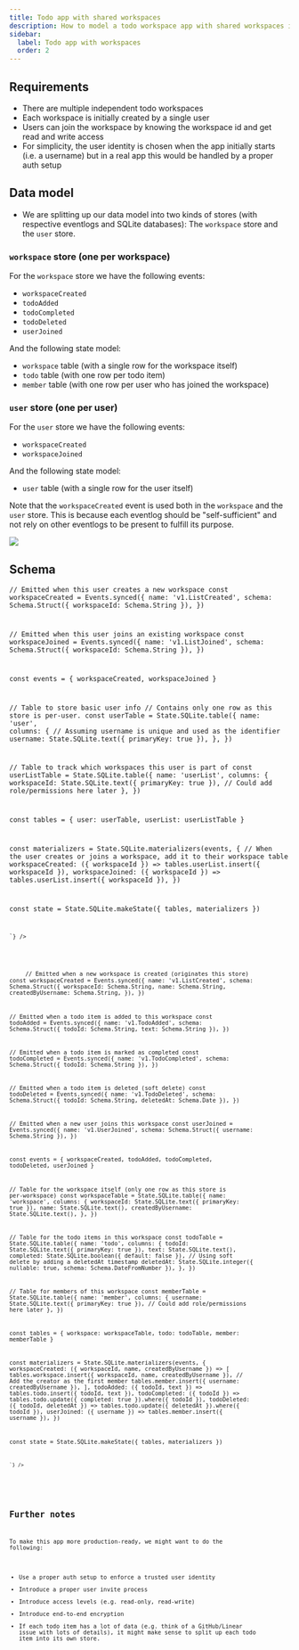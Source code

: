 ```yaml
---
title: Todo app with shared workspaces
description: How to model a todo workspace app with shared workspaces in LiveStore.
sidebar:
  label: Todo app with workspaces
  order: 2
---
```



## Requirements

- There are multiple independent todo workspaces
- Each workspace is initially created by a single user
- Users can join the workspace by knowing the workspace id and get read and write access
- For simplicity, the user identity is chosen when the app initially starts (i.e. a username) but in a real app this would be handled by a proper auth setup

## Data model

- We are splitting up our data model into two kinds of stores (with respective eventlogs and SQLite databases): The `workspace` store and the `user` store.

### `workspace` store (one per workspace)

For the `workspace` store we have the following events:

- `workspaceCreated`
- `todoAdded`
- `todoCompleted`
- `todoDeleted`
- `userJoined`

And the following state model:

- `workspace` table (with a single row for the workspace itself)
- `todo` table (with one row per todo item)
- `member` table (with one row per user who has joined the workspace)

### `user` store (one per user)

For the `user` store we have the following events:

- `workspaceCreated`
- `workspaceJoined`

And the following state model:

- `user` table (with a single row for the user itself)

Note that the `workspaceCreated` event is used both in the `workspace` and the `user` store. This is because each eventlog should be "self-sufficient" and not rely on other eventlogs to be present to fulfill its purpose.

![](https://share.cleanshot.com/yCbKjvRP+)

## Schema

<Tabs>
  <TabItem label="user-schema.ts">
    <Code lang="ts" code={`\

  // Emitted when this user creates a new workspace
  const workspaceCreated = Events.synced({
    name: 'v1.ListCreated',
    schema: Schema.Struct({ workspaceId: Schema.String }),
  })

  // Emitted when this user joins an existing workspace
  const workspaceJoined = Events.synced({
    name: 'v1.ListJoined',
    schema: Schema.Struct({ workspaceId: Schema.String }),
  })

  const events = { workspaceCreated, workspaceJoined }

  // Table to store basic user info
  // Contains only one row as this store is per-user.
  const userTable = State.SQLite.table({
    name: 'user',
    columns: {
      // Assuming username is unique and used as the identifier
      username: State.SQLite.text({ primaryKey: true }),
    },
  })

  // Table to track which workspaces this user is part of
  const userListTable = State.SQLite.table({
    name: 'userList',
    columns: {
      workspaceId: State.SQLite.text({ primaryKey: true }),
      // Could add role/permissions here later
    },
  })

  const tables = { user: userTable, userList: userListTable }

  const materializers = State.SQLite.materializers(events, {
    // When the user creates or joins a workspace, add it to their workspace table
    workspaceCreated: ({ workspaceId }) => tables.userList.insert({ workspaceId }),
    workspaceJoined: ({ workspaceId }) => tables.userList.insert({ workspaceId }),
  })

  const state = State.SQLite.makeState({ tables, materializers })

    `} />
  </TabItem>
  <TabItem label="workspace-schema.ts">
    <Code lang="ts" code={`\

  // Emitted when a new workspace is created (originates this store)
  const workspaceCreated = Events.synced({
    name: 'v1.ListCreated',
    schema: Schema.Struct({
      workspaceId: Schema.String,
      name: Schema.String,
      createdByUsername: Schema.String, 
    }),
  })

  // Emitted when a todo item is added to this workspace
  const todoAdded = Events.synced({
    name: 'v1.TodoAdded',
    schema: Schema.Struct({ todoId: Schema.String, text: Schema.String }),
  })

  // Emitted when a todo item is marked as completed
  const todoCompleted = Events.synced({
    name: 'v1.TodoCompleted',
    schema: Schema.Struct({ todoId: Schema.String }),
  })

  // Emitted when a todo item is deleted (soft delete)
  const todoDeleted = Events.synced({
    name: 'v1.TodoDeleted',
    schema: Schema.Struct({ todoId: Schema.String, deletedAt: Schema.Date }),
  })

  // Emitted when a new user joins this workspace
  const userJoined = Events.synced({
    name: 'v1.UserJoined',
    schema: Schema.Struct({ username: Schema.String }),
  })

  const events = { workspaceCreated, todoAdded, todoCompleted, todoDeleted, userJoined }

  // Table for the workspace itself (only one row as this store is per-workspace)
  const workspaceTable = State.SQLite.table({
    name: 'workspace',
    columns: {
      workspaceId: State.SQLite.text({ primaryKey: true }),
      name: State.SQLite.text(),
      createdByUsername: State.SQLite.text(),
    },
  })

  // Table for the todo items in this workspace
  const todoTable = State.SQLite.table({
    name: 'todo',
    columns: {
      todoId: State.SQLite.text({ primaryKey: true }),
      text: State.SQLite.text(),
      completed: State.SQLite.boolean({ default: false }),
      // Using soft delete by adding a deletedAt timestamp
      deletedAt: State.SQLite.integer({ nullable: true, schema: Schema.DateFromNumber }),
    },
  })

  // Table for members of this workspace
  const memberTable = State.SQLite.table({
    name: 'member',
    columns: {
      username: State.SQLite.text({ primaryKey: true }),
      // Could add role/permissions here later
    },
  })

  const tables = { workspace: workspaceTable, todo: todoTable, member: memberTable }

  const materializers = State.SQLite.materializers(events, {
    workspaceCreated: ({ workspaceId, name, createdByUsername }) => [
      tables.workspace.insert({ workspaceId, name, createdByUsername }),
      // Add the creator as the first member
      tables.member.insert({ username: createdByUsername }),
    ],
    todoAdded: ({ todoId, text }) => tables.todo.insert({ todoId, text }),
    todoCompleted: ({ todoId }) => tables.todo.update({ completed: true }).where({ todoId }),
    todoDeleted: ({ todoId, deletedAt }) =>
      tables.todo.update({ deletedAt }).where({ todoId }),
    userJoined: ({ username }) => tables.member.insert({ username }),
  })

  const state = State.SQLite.makeState({ tables, materializers })

    `} />
  </TabItem>
</Tabs>

## Further notes

To make this app more production-ready, we might want to do the following:
- Use a proper auth setup to enforce a trusted user identity
- Introduce a proper user invite process
- Introduce access levels (e.g. read-only, read-write)
- Introduce end-to-end encryption
- If each todo item has a lot of data (e.g. think of a GitHub/Linear issue with lots of details), it might make sense to split up each todo item into its own store.